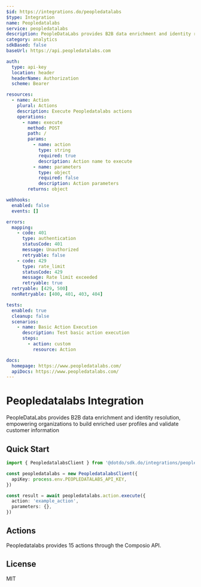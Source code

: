 ```yaml
---
$id: https://integrations.do/peopledatalabs
$type: Integration
name: Peopledatalabs
service: peopledatalabs
description: PeopleDataLabs provides B2B data enrichment and identity resolution, empowering organizations to build enriched user profiles and validate customer information
category: analytics
sdkBased: false
baseUrl: https://api.peopledatalabs.com

auth:
  type: api-key
  location: header
  headerName: Authorization
  scheme: Bearer

resources:
  - name: Action
    plural: Actions
    description: Execute Peopledatalabs actions
    operations:
      - name: execute
        method: POST
        path: /
        params:
          - name: action
            type: string
            required: true
            description: Action name to execute
          - name: parameters
            type: object
            required: false
            description: Action parameters
        returns: object

webhooks:
  enabled: false
  events: []

errors:
  mapping:
    - code: 401
      type: authentication
      statusCode: 401
      message: Unauthorized
      retryable: false
    - code: 429
      type: rate_limit
      statusCode: 429
      message: Rate limit exceeded
      retryable: true
  retryable: [429, 500]
  nonRetryable: [400, 401, 403, 404]

tests:
  enabled: true
  cleanup: false
  scenarios:
    - name: Basic Action Execution
      description: Test basic action execution
      steps:
        - action: custom
          resource: Action

docs:
  homepage: https://www.peopledatalabs.com/
  apiDocs: https://www.peopledatalabs.com/
---
```


# Peopledatalabs Integration

PeopleDataLabs provides B2B data enrichment and identity resolution, empowering organizations to build enriched user profiles and validate customer information

## Quick Start

```typescript
import { PeopledatalabsClient } from '@dotdo/sdk.do/integrations/peopledatalabs'

const peopledatalabs = new PeopledatalabsClient({
  apiKey: process.env.PEOPLEDATALABS_API_KEY,
})

const result = await peopledatalabs.action.execute({
  action: 'example_action',
  parameters: {},
})
```

## Actions

Peopledatalabs provides 15 actions through the Composio API.

## License

MIT

